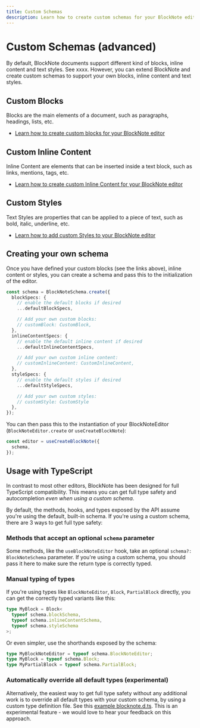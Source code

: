 ```yaml
---
title: Custom Schemas
description: Learn how to create custom schemas for your BlockNote editor
---
```


# Custom Schemas (advanced)

By default, BlockNote documents support different kind of blocks, inline content and text styles. See xxxx.
However, you can extend BlockNote and create custom schemas to support your own blocks, inline content and text styles.

## Custom Blocks

Blocks are the main elements of a document, such as paragraphs, headings, lists, etc.

- [Learn how to create custom blocks for your BlockNote editor](/docs/custom-schemas/blocks)

## Custom Inline Content

Inline Content are elements that can be inserted inside a text block, such as links, mentions, tags, etc.

- [Learn how to create custom Inline Content for your BlockNote editor](/docs/custom-schemas/inline-content)

## Custom Styles

Text Styles are properties that can be applied to a piece of text, such as bold, italic, underline, etc.

- [Learn how to add custom Styles to your BlockNote editor](/docs/custom-schemas/styles)

## Creating your own schema

Once you have defined your custom blocks (see the links above), inline content or styles, you can create a schema and pass this to the initialization of the editor.

```typescript
const schema = BlockNoteSchema.create({
  blockSpecs: {
    // enable the default blocks if desired
    ...defaultBlockSpecs,

    // Add your own custom blocks:
    // customBlock: CustomBlock,
  },
  inlineContentSpecs: {
    // enable the default inline content if desired
    ...defaultInlineContentSpecs,

    // Add your own custom inline content:
    // customInlineContent: CustomInlineContent,
  },
  styleSpecs: {
    // enable the default styles if desired
    ...defaultStyleSpecs,

    // Add your own custom styles:
    // customStyle: CustomStyle
  },
});
```

You can then pass this to the instantiation of your BlockNoteEditor (`BlockNoteEditor.create` or `useCreateBlockNote`):

```typescript
const editor = useCreateBlockNote({
  schema,
});
```

## Usage with TypeScript

In contrast to most other editors, BlockNote has been designed for full TypeScript compatibility. This means you can get full type safety and autocompletion _even when using a custom schema_.

By default, the methods, hooks, and types exposed by the API assume you're using the default, built-in schema. If you're using a custom schema, there are 3 ways to get full type safety:

### Methods that accept an optional `schema` parameter

Some methods, like the `useBlockNoteEditor` hook, take an optional `schema?: BlockNoteSchema` parameter. If you're using a custom schema, you should pass it here to make sure the return type is correctly typed.

### Manual typing of types

If you're using types like `BlockNoteEditor`, `Block`, `PartialBlock` directly, you can get the correctly typed variants like this:

```typescript
type MyBlock = Block<
  typeof schema.blockSchema,
  typeof schema.inlineContentSchema,
  typeof schema.styleSchema
>;
```

Or even simpler, use the shorthands exposed by the schema:

```typescript
type MyBlockNoteEditor = typeof schema.BlockNoteEditor;
type MyBlock = typeof schema.Block;
type MyPartialBlock = typeof schema.PartialBlock;
```

### Automatically override all default types (experimental)

Alternatively, the easiest way to get full type safety without any additional work is to override all default types with your custom schema, by using a custom type definition file. See this [example blocknote.d.ts](https://github.com/TypeCellOS/BlockNote/blob/main/examples/06-custom-schema/react-custom-styles/blocknote.d.ts.example). This is an experimental feature - we would love to hear your feedback on this approach.

